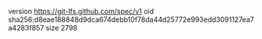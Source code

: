 version https://git-lfs.github.com/spec/v1
oid sha256:d8eae188848d9dca674debb10f78da44d25772e993edd3091127ea7a4283f857
size 2798
